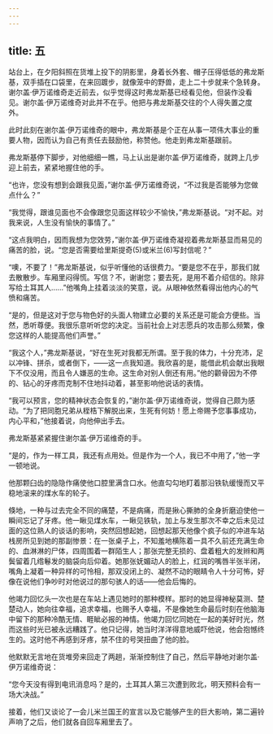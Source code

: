```yaml
---
---
---
```

title: 五
---




站台上，在夕阳斜照在货堆上投下的阴影里，身着长外套、帽子压得低低的弗龙斯基，双手插在口袋里，在来回踱步，就像笼中的野兽，走上二十步就来个急转身。谢尔盖·伊万诺维奇走近前去，似乎觉得这时弗龙斯基已经看见他，但装作没看见。谢尔盖·伊万诺维奇对此并不在乎。他把与弗龙斯基交往的个人得失置之度外。

此时此刻在谢尔盖·伊万诺维奇的眼中，弗龙斯基是个正在从事一项伟大事业的重要人物，因而认为自己有责任去鼓励他，称赞他。他走到弗龙斯基跟前。

弗龙斯基停下脚步，对他细细一瞧，马上认出是谢尔盖·伊万诺维奇，就跨上几步迎上前去，紧紧地握住他的手。

“也许，您没有想到会跟我见面，”谢尔盖·伊万诺维奇说，“不过我是否能够为您做点什么？”

“我觉得，跟谁见面也不会像跟您见面这样较少不愉快，”弗龙斯基说。“对不起。对我来说，人生没有愉快的事情了。”

“这点我明白，因而我想为您效劳，”谢尔盖·伊万诺维奇凝视着弗龙斯基显而易见的痛苦的脸，说。“您是否需要给里斯提奇(5)或米兰(6)写封信呢？”

“噢，不要了！”弗龙斯基说，似乎听懂他的话很费力。“要是您不在乎，那我们就去散散步。车厢里闷得慌。写信？不，谢谢您；要去死，是用不着介绍信的。除非写给土耳其人……”他嘴角上挂着淡淡的笑意，说。从眼神依然看得出他内心的气愤和痛苦。

“是的，但是这对于您与物色好的头面人物建立必要的关系还是可能会方便些。当然，悉听尊便。我很乐意听听您的决定。当前社会上对志愿兵的攻击那么频繁，像您这样的人能提高他们声誉。”

“我这个人，”弗龙斯基说，“好在生死对我都无所谓。至于我的体力，十分充沛，足以冲锋、拼杀，或者倒下，——这一点我知道。我欣喜的是，能借此机会献出我眼下不仅没用，而且令人嫌恶的生命。这生命对别人倒还有用。”他的颧骨因为不停的、钻心的牙疼而克制不住地抖动着，甚至影响他说话的表情。

“我可以预言，您的精神状态会恢复的，”谢尔盖·伊万诺维奇说，觉得自己颇为感动。“为了把同胞兄弟从桎梏下解脱出来，生死有何妨！愿上帝赐予您事事成功，内心平和，”他接着说，向他伸出手去。

弗龙斯基紧紧握住谢尔盖·伊万诺维奇的手。

“是的，作为一样工具，我还有点用处。但是作为一个人，我已不中用了，”他一字一顿地说。

他那颗臼齿的隐隐作痛使他口腔里满含口水。他直勾勾地盯着那沿铁轨缓慢而又平稳地滚来的煤水车的轮子。

倏地，一种与过去完全不同的痛楚，不是病痛，而是揪心撕肺的全身折磨迫使他一瞬间忘记了牙疼。他一瞅见煤水车，一瞅见铁轨，加上与发生那次不幸之后未见过面的这位熟人的谈话的影响，突然回想起她，回想起那天他像个疯子似的冲进车站栈房所见到她的那副惨景：在一张桌子上，不知羞地横陈着一具不久前还充满生命的、血淋淋的尸体，四周围着一群陌生人；那张完整无损的、盘着粗大的发辫和两鬓留着几绺鬈发的脑袋向后仰着。她那张妩媚动人的脸上，红润的嘴唇半张半闭，嘴角上凝着一种异样的可怜相，那双没闭上的、凝然不动的眼睛令人十分可怖，好像在说他们争吵时对他说过的那句骇人的话——他会后悔的。

他竭力回忆头一次也是在车站上遇见她时的那种模样。那时的她显得神秘莫测、楚楚动人，她向往幸福，追求幸福，也赐予人幸福，不是像她生命最后时刻在他脑海中留下的那种冷酷无情、睚眦必报的神情。他竭力回忆同她在一起的美好时光，然而这些时光已被永远糟践了。他只记得，她当时洋洋得意地威吓他说，他会抱憾终生的。这时他不再感到牙疼，禁不住的号哭扭曲了他的脸。

他默默无言地在货堆旁来回走了两趟，渐渐控制住了自己，然后平静地对谢尔盖·伊万诺维奇说：

“您今天没有得到电讯消息吗？是的，土耳其人第三次遭到败北，明天预料会有一场大决战。”

接着，他们又谈论了一会儿米兰国王的宣言以及它能够产生的巨大影响，第二遍铃声响了之后，他们就各自回车厢里去了。